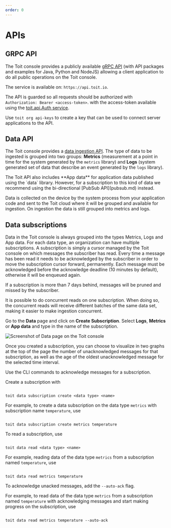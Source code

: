 ```yaml
---
order: 0
---
```



# APIs

## GRPC API

The Toit console provides a publicly available [gRPC API](https://github.com/toitware/api) (with API packages and examples for Java, Python and NodeJS) allowing a client application to do all public operations on the Toit console.

The service is available on: `https://api.toit.io`.

The API is guarded so all requests should be authorized with `Authorization: Bearer <access-token>`.
with the access-token available using the [toit.api.Auth service](https://github.com/toitware/api/blob/master/proto/toit/api/auth.proto).

Use `toit org api-keys` to create a key that can be used to connect server applications to the API.

## Data API

The Toit console provides a [data ingestion API](https://github.com/toitware/api/blob/master/proto/toit/api/data.proto). The type of data to be ingested is grouped into two groups: **Metrics** (measurement at a point in time for the system generated by the `metrics` library) and **Logs** (system generated set of data that describe an event generated by the `logs` library).

<Note type="warning">
  The Toit API also includes **App data** for application data published using the `data` library. However, for a
  subscription to this kind of data we recommend using the bi-directional [PubSub API](pubsub.md) instead.
</Note>

Data is collected on the device by the system process from your application code and sent to the Toit cloud where it will be grouped and available for ingestion.
On ingestion the data is still grouped into metrics and logs.

## Data subscriptions

Data in the Toit console is always grouped into the types Metrics, Logs and App data.
For each data type, an organization can have multiple subscriptions.
A subscription is simply a cursor managed by the Toit console on which messages the subscriber has read.
Every time a message has been read it needs to be acknowledged by the subscriber in order to move the subscription cursor forward, permanently.
Each message must be acknowledged before the acknowledge deadline (10 minutes by default), otherwise it will be enqueued again.

<Note type="warning">
  If a subscription is more than 7 days behind, messages will be pruned and missed by the subscriber.
</Note>

It is possible to do concurrent reads on one subscription.
When doing so, the concurrent reads will receive different batches of the same data set, making it easier to make ingestion concurrent.

<Tabs>
<Tab label="Console">

Go to the **Data** page and click on **Create Subscription**. Select **Logs**, **Metrics** or **App data** and type in the name of the subscription.

<img src={DataSub} alt="Screenshot of Data page on the Toit console" />

Once you created a subscription, you can choose to visualize in two graphs at the top of the page the number of unacknowledged messages for that subscription, as well as the age of the oldest unacknowledged message for the selected time interval.

Use the CLI commands to acknowledge messages for a subscription.

</Tab>

<Tab label="CLI">
Create a subscription with

```shell

toit data subscription create <data type> <name>

```

For example, to create a data subscription on the data type `metrics` with subscription name `temperature`, use

```shell

toit data subscription create metrics temperature

```

To read a subscription, use

```shell

toit data read <data type> <name>

```

For example, reading data of the data type `metrics` from a subscription named `temperature`, use

```shell

toit data read metrics temperature

```

To acknowledge unacked messages, add the `--auto-ack` flag.

 For example, to read data of the data type `metrics` from a subscription named `temperature` with acknowledging messages and start making progress on the subscription, use

```shell

toit data read metrics temperature --auto-ack

```

</Tab>
</Tabs>
